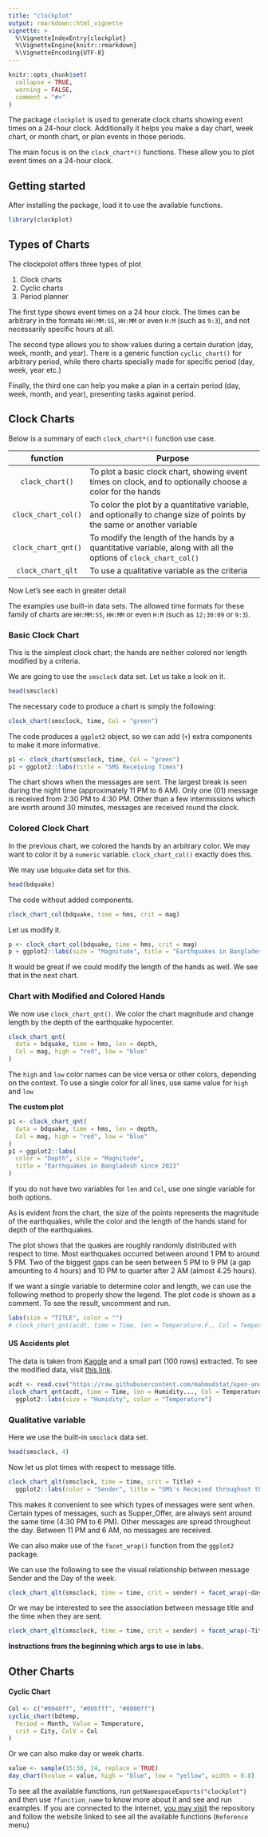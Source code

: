```yaml
---
title: "clockplot"
output: rmarkdown::html_vignette
vignette: >
  %\VignetteIndexEntry{clockplot}
  %\VignetteEngine{knitr::rmarkdown}
  %\VignetteEncoding{UTF-8}
---
```


```r
knitr::opts_chunk$set(
  collapse = TRUE,
  warning = FALSE,
  comment = "#>"
)
```

The package `clockplot` is used to generate clock charts showing event times 
on a 24-hour clock. Additionally it helps you make a day chart, week chart, 
or month chart, or plan events in those periods.

The main focus is on the `clock_chart*()` functions. These allow you to plot event times on a 24-hour clock. 

<!--
<span style = "color:Orange;">⚠</span> The plots shown here may not produce the
expected output due to the behavior of Rmarkdown. To see the actual appearance,
[visit this link](https://github.com/mahmudstat/clockplot) or run the codes given. 
-->

## Getting started

After installing the package, load it to use the available functions. 

```r
library(clockplot)
```

## Types of Charts

The clockpolot offers three types of plot

1. Clock charts
2. Cyclic charts
3. Period planner

The first type shows event times on a 24 hour clock. The times can be 
arbitrary in the formats `HH:MM:SS`, `HH:MM` or even `H:M` (such as `9:3`),
and not necessarily specific hours at all. 


The second type allows you to show values during a certain duration (day, week, month, and year). There is a generic function `cyclic_chart()` for arbitrary period, while
there charts specially made for specific period (day, week, year etc.)

Finally, the third one can help you make a plan in a certain period (day, week, month, and year), presenting tasks against period. 

## Clock Charts

Below is a summary of each `clock_chart*()` function use case. 

|    **function**   | **Purpose**                                                                                                           |
|:-----------------:|-----------------------------------------------------------------------------------------------------------------------|
|   `clock_chart()`   | To plot a basic clock chart, showing event times on clock, and to optionally choose a color for the hands             |
| `clock_chart_col()` | To color the plot by a quantitative variable, and optionally to change size of points by the same or another variable |
| `clock_chart_qnt()` | To modify the length of the hands by a quantitative variable, along with all the options of  `clock_chart_col()`      |
|  `clock_chart_qlt`  | To use a qualitative variable as the criteria                                                                         |

Now Let's see each in greater detail

The examples use built-in data sets. The allowed time formats for these family
of charts are `HH:MM:SS`, `HH:MM` or even `H:M` (such as `12;30:09` or `9:3`). 

### Basic Clock Chart

This is the simplest clock chart; the hands are
neither colored nor length modified by a criteria. 

We are going to use the `smsclock` data set. Let us take a look on it. 

```r
head(smsclock)
```

The necessary code to produce a chart is simply the following:

```r
clock_chart(smsclock, time, Col = "green")
```

The code produces a `ggplot2` object, so we can add (`+`) extra components 
to make it more informative. 


```r
p1 <- clock_chart(smsclock, time, Col = "green")
p1 + ggplot2::labs(title = "SMS Receiving Times")
```

The chart shows when the messages are sent. The largest break is seen during 
the night time (approximately 11 PM to 6 AM). Only one (01) message is received
from 2:30 PM to 4:30 PM. Other than a few intermissions which are worth around
30 minutes, messages are received round the clock. 

### Colored Clock Chart

In the previous chart, we colored the hands by an arbitrary color. We may want
to color it by a `numeric` variable. `clock_chart_col()` exactly does this. 

We may use `bdquake` data set for this. 

```r
head(bdquake)
```

The code without added components. 

```r
clock_chart_col(bdquake, time = hms, crit = mag)
```

Let us modify it.

```r
p <- clock_chart_col(bdquake, time = hms, crit = mag)
p + ggplot2::labs(size = "Magnitude", title = "Earthquakes in Bangladesh since 2023")
```

It would be great if we could modify the length of the hands as well. We see 
that in the next chart. 

### Chart with Modified and Colored Hands

We now use `clock_chart_qnt()`. We color the chart magnitude and change 
length by the depth of the earthquake hypocenter.

```r
clock_chart_qnt(
  data = bdquake, time = hms, len = depth,
  Col = mag, high = "red", low = "blue"
)
```

The `high` and `low` color names can be vice versa or other colors, depending on the context. To use a single color for all lines, use same value for `high` and `low`

**The custom plot**

```r
p1 <- clock_chart_qnt(
  data = bdquake, time = hms, len = depth,
  Col = mag, high = "red", low = "blue"
)
p1 + ggplot2::labs(
  color = "Depth", size = "Magnitude",
  title = "Earthquakes in Bangladesh since 2023"
)
```

If you do not have two variables for `len` and `Col`, use one single variable 
for both options. 

As is evident from the chart, the size of the points represents the magnitude 
of the earthquakes, while the color and the length of the hands stand for 
depth of the earthquakes. 

The plot shows that the quakes are roughly randomly distributed with respect 
to time. Most earthquakes occurred between around 1 PM to around 5 PM. Two 
of the biggest gaps can be seen between 5 PM to 9 PM (a gap amounting to 4 
hours) and 10 PM to quarter after 2 AM (almost 4.25 hours). 

If we want a single variable to determine color and length, we can use the 
following method to properly show the legend. The plot code is shown
as a comment. To see the result, uncomment and run. 

```r
labs(size = "TITLE", color = "")
# clock_chart_qnt(acdt, time = Time, len = Temperature.F., Col = Temperature.F.)+labs(size = "Temperature", color = "")
```

#### US Accidents plot

The data is taken from 
[Kaggle](https://www.kaggle.com/datasets/sobhanmoosavi/us-accidents)
and a small part (100 rows) extracted. To see the modified data, visit 
[this link](https://raw.githubusercontent.com/mahmudstat/open-analysis/main/data/usacc.csv). 

```r
acdt <- read.csv("https://raw.githubusercontent.com/mahmudstat/open-analysis/main/data/usacc.csv")
clock_chart_qnt(acdt, time = Time, len = Humidity..., Col = Temperature.F.) +
  ggplot2::labs(size = "Humidity", color = "Temperature")
```

<!--

### Modified Length

Although there is another function `clock_chart_len()` to modify length of the
clock hands, this is rarely useful. Here you can use a variable to modify the
length by and an argument `Col` to choose a specific color for the hands. 

```r
p1 <- clock_chart_len(data = bdquake, time = hms, crit = depth)
p1 + ggplot2::labs(title = "Earthquakes in Bangladesh since 2023")
```


#### Choosing between `clock_chart_len()` and `clock_chart_qnt()`

If we have a column which represents length, distance, or an amount, or 
something similar, we may go ahead and use `clock_chart_qnt()`, otherwise, when
the length does not meaningfully present a variable, we can confine ourselves
to `clock_chart_len()`. 
-->

### Qualitative variable

Here we use the built-in `smsclock` data set. 

```r
head(smsclock, 4)
```

Now let us plot times with respect to message title. 

```r
clock_chart_qlt(smsclock, time = time, crit = Title) +
  ggplot2::labs(color = "Sender", title = "SMS's Received throughout the Day")
```

This makes it convenient to see which types of messages were sent when. Certain 
types of messages, such as Supper_Offer, are always sent around the same time 
(4:30 PM to 6 PM). 
Other messages are spread throughout the day. Between 11 PM and 6 AM, no 
messages are received. 

We can also make use of the `facet_wrap()` function from the `ggplot2` package.

We can use the following to see the visual relationship between message 
Sender and the Day of the week. 

```r
clock_chart_qlt(smsclock, time = time, crit = sender) + facet_wrap(~day)
```

Or we may be interested to see the association between message title and the 
time when they are sent. 

```r
clock_chart_qlt(smsclock, time = time, crit = sender) + facet_wrap(~Title)
```

**Instructions from the beginning which args to use in labs.**

## Other Charts

#### Cyclic Chart

```r
Col <- c("#0040ff", "#00bfff", "#8000ff")
cyclic_chart(bdtemp,
  Period = Month, Value = Temperature,
  crit = City, ColV = Col
)
```

Or we can also make day or week charts. 

```r
value <- sample(15:30, 24, replace = TRUE)
day_chart(hvalue = value, high = "blue", low = "yellow", width = 0.8)
```

To see all the available functions, run `getNamespaceExports("clockplot")` and then use `?function_name` to know more about it and see and run examples. If you are connected to the internet, [you may visit](https://github.com/mahmudstat/clockplot) the repository and follow the website linked to see all the available functions (`Reference` menu)
